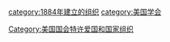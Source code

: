 {{catmore|美國歷史學會}}
[[category:1884年建立的组织|category:1884年建立的组织]]
[[category:美国学会|category:美国学会]]
[[Category:美国国会特许爱国和国家组织|Category:美国国会特许爱国和国家组织]]